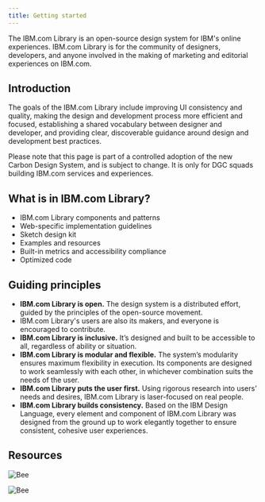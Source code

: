 ```yaml
---
title: Getting started
---
```


<PageDescription>

The IBM.com Library is an open-source design system for IBM's online experiences. IBM.com Library is for the community of designers, developers, and anyone involved in the making of marketing and editorial experiences on IBM.com. 

</PageDescription>

## Introduction
The goals of the IBM.com Library include improving UI consistency and quality, making the design and development process more efficient and focused, establishing a shared vocabulary between designer and developer, and providing clear, discoverable guidance around design and development best practices.

Please note that this page is part of a controlled adoption of the new Carbon Design System, and is subject to change. It is only for DGC squads building IBM.com services and experiences.

## What is in IBM.com Library?
* IBM.com Library components and patterns
* Web-specific implementation guidelines 
* Sketch design kit 
* Examples and resources
* Built-in metrics and accessibility compliance
* Optimized code

## Guiding principles
* **IBM.com Library is open.** The design system is a distributed effort, guided by the principles of the open-source movement. 
* IBM.com Library's users are also its makers, and everyone is encouraged to contribute.
* **IBM.com Library is inclusive.** It’s designed and built to be accessible to all, regardless of ability or situation.
* **IBM.com Library is modular and flexible.** The system’s modularity ensures maximum flexibility in execution. Its components are designed to work seamlessly with each other, in whichever combination suits the needs of the user.
* **IBM.com Library puts the user first.** Using rigorous research into users’ needs and desires, IBM.com Library is laser-focused on real people.
* **IBM.com Library builds consistency.** Based on the IBM Design Language, every element and component of IBM.com Library was designed from the ground up to work elegantly together to ensure consistent, cohesive user experiences.

## Resources 

<Row className="resource-card-group">
  <Column colMd={4} colLg={4} noGutterSm>
    <ResourceCard
      subTitle="Find additional resources"
      href="#"
    >

![Bee](../../images/bee_icon.svg)

</ResourceCard>
  </Column>
  <Column colMd={4} colLg={4} noGutterSm>
    <ResourceCard
      subTitle="Find help & support"          
      href="#"
    >

![Bee](../../images/bee_icon.svg)

</ResourceCard>
  </Column>
</Row>
